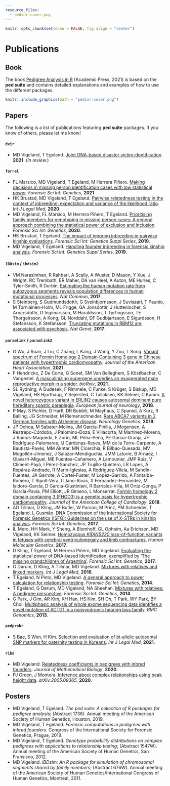 ```yaml
---
resource_files:
  - pedinr-cover.png
---
```


```r
knitr::opts_chunk$set(echo = FALSE, fig.align = "center")
```


# Publications

## Book
The book [Pedigree Analysis in R](https://www.elsevier.com/books/pedigree-analysis-in-r/vigeland/978-0-12-824430-2) (Academic Press, 2021) is based on the **ped suite** and contains detailed explanations and examples of how to use the different packages.

```r
knitr::include_graphics(path = "pedinr-cover.png")
```


## Papers
The following is a list of publications featuring **ped suite** packages. If you know of others, please let me know!

#### **`dvir`**
* MD Vigeland, T Egeland. [Joint DNA-based disaster victim identification](https://doi.org/10.21203/rs.3.rs-296414/v1). **2021**. (*In review.*)

#### **`forrel`**
* FL Marsico, MD Vigeland, T Egeland, M Herrera Piñero. [Making decisions in missing person identification cases with low statistical power](https://doi.org/10.1016/j.fsigen.2021.102519). *Forensic Sci Int: Genetics*, **2021**.
* HK Brustad, MD Vigeland, T Egeland. [Pairwise relatedness testing in the context of inbreeding: expectation and variance of the likelihood ratio](https://doi.org/10.1007/s00414-020-02426-6). *Int J Legal Med*, **2020**.
* MD Vigeland, FL Marsico, M Herrera Piñero, T Egeland. [Prioritising family members for genotyping in missing person cases: A general approach combining the statistical power of exclusion and inclusion](https://doi.org/10.1016/j.fsigen.2020.102376). *Forensic Sci Int: Genetics*, **2020**.
* HK Brustad, T Egeland. [The impact of ignoring inbreeding in pairwise kinship evaluations](https://doi.org/10.1016/j.fsigss.2019.10.052). *Forensic Sci Int: Genetics Suppl Series*, **2019**.
* MD Vigeland, T Egeland. [Handling founder inbreeding in forensic kinship analysis](https://doi.org/10.1016/j.fsigss.2019.10.175). *Forensic Sci Int: Genetics Suppl Series*, **2019**.

#### **`IBDsim`** / **`ibdsim2`**
* VM Narasimhan, R Rahbari, A Scally, A Wuster, D Mason, Y Xue, J Wright, RC Trembath, ER Maher, DA van Heel, A Auton, ME Hurles, C Tyler-Smith, R Durbin. [Estimating the human mutation rate from autozygous segments reveals population differences in human mutational processes](https://doi.org/10.1038/s41467-017-00323-y). *Nat Commun*, **2017**.
* S Steinberg, S Gudmundsdottir, G Sveinbjornsson, J Suvisaari, T Paunio, M Torniainen-Holm, ML Frigge, GA Jonsdottir, J Huttenlocher, S Arnarsdottir, O Ingimarsson, M Haraldsson, T Tyrfingsson, TE Thorgeirsson, A Kong, GL Norddahl, DF Gudbjartsson, E Sigurdsson, H Stefansson, K Stefansson. [Truncating mutations in RBM12 are associated with psychosis](https://doi.org/10.1038/ng.3894). *Nat Genet*, **2017**.

#### **`paramlink`** / **`paramlink2`**
* G Wu, J Ruan, J Liu, C Zhang, L Kang, J Wang, Y Zou, L Song. [Variant spectrum of Formin Homology 2 Domain‐Containing 3 gene in Chinese patients with hypertrophic cardiomyopathy](https://doi.org/10.1161/JAHA.120.018236). *Journal of the American Heart Association*, **2021**.
* F Hendrickx, Z De Corte, G Sonet, SM Van Belleghem, S Köstlbacher, C Vangestel. [A masculinizing supergene underlies an exaggerated male reproductive morph in a spider](https://doi.org/10.1101/2021.02.09.430505). *bioRxiv*, **2021**.
* SL Rydning, A Dudesek, F Rimmele, C Funke, S Krüger, S Biskup, MD Vigeland, HS Hjorthaug, Y Sejersted, C Tallaksen, KK Selmer, C Kamm. [A novel heterozygous variant in ERLIN2 causes autosomal dominant pure hereditary spastic paraplegia](https://doi.org/10.1111/ene.13625). *European journal of neurology*, **2018**.
* P May, S Pichler, D Hartl, DR Bobbili, M Mayhaus, C Spaniol, A Kurz, R Balling, JG Schneider, M Riemenschneider. [Rare ABCA7 variants in 2 German families with Alzheimer disease](https://doi.org/10.1212/NXG.0000000000000224). *Neurology Genetics*, **2018**.
* JP Ochoa, M Sabater-Molina, JM García-Pinilla, J Mogensen, A Restrepo-Córdoba, J Palomino-Doza, E Villacorta, M Martinez-Moreno, J Ramos-Maqueda, E Zorio, ML Peña-Peña, PE García-Granja, JF Rodríguez-Palomares, IJ Cárdenas-Reyes, MM de la Torre-Carpente, A Bautista-Pavés, MM Akhtar, MN Cicerchia, R Bilbao-Quesada, MV Mogollón-Jimenez, J Salazar-Mendiguchía, JMM Latorre, B Arnaez, I Olavarri-Miguel, ME Fuentes-Cañamero, A Lamounier, JMP Ruiz, V Climent-Payá, I Pérez-Sanchez, JP Trujillo-Quintero, LR Lopes, A Repáraz-Andrade, R Marín-Iglesias, A Rodriguez-Vilela, M Sandín-Fuentes, JA Garrote, A Cortel-Fuster, M Lopez-Garrido, A Fontalba-Romero, T Ripoll-Vera, I Llano-Rivas, X Fernandez-Fernandez, M Isidoro-García, D Garcia-Giustiniani, R Barriales-Villa, M Ortiz-Genga, P García-Pavía, PM Elliott, JR Gimeno, L Monserrat. [Formin homology 2 domain containing 3 (FHOD3) is a genetic basis for hypertrophic cardiomyopathy](https://doi.org/10.1016/j.jacc.2018.10.001). *Journal of the American College of Cardiology*, **2018**.
* AO Tillmar, D Kling, JM Butler, W Parson, M Prinz, PM Schneider, T Egeland, L Gusmão. [DNA Commission of the International Society for Forensic Genetics (ISFG): Guidelines on the use of X-STRs in kinship analysis](https://doi.org/10.1016/j.fsigen.2017.05.005). *Forensic Sci Int: Genetics*, **2017**.
* IL Mero, HH Mørk, Y Sheng, A Blomhoff, GL Opheim, Aa Erichsen, MD Vigeland, KK Selmer. [Homozygous *KIDINS220* loss-of-function variants in fetuses with cerebral ventriculomegaly and limb contractures](https://doi.org/10.1093/hmg/ddx263). *Human Molecular Genetics*, **2017**.
* D Kling, T Egeland, M Herrera Piñero, MD Vigeland. [Evaluating the statistical power of DNA-based identification, exemplified by 'The missing grandchildren of Argentina'](https://doi.org/10.1016/j.fsigen.2017.08.006). *Forensic Sci Int: Genetics*, **2017**.
* G Dørum, D Kling, A Tillmar, MD Vigeland. [Mixtures with relatives and linked markers](https://doi.org/10.1007/s00414-015-1288-x). *Int J Legal Med*, **2016**.
* T Egeland, N Pinto, MD Vigeland. [A general approach to power calculation for relationship testing](https://doi.org/10.1016/j.fsigen.2013.05.001). *Forensic Sci Int: Genetics*, **2014**.
* T Egeland, G Dørum, MD Vigeland, NA Sheehan. [Mixtures with relatives: A pedigree perspective](https://doi.org/10.1016/j.fsigen.2014.01.007). *Forensic Sci Int: Genetics*, **2014**.
* G Park, J Gim, AR Kim, KH Han, HS Kim, SH Oh, T Park, WY Park, BY Choi. [Multiphasic analysis of whole exome sequencing data identifies a novel mutation of ACTG1 in a nonsyndromic hearing loss family](https://doi.org/10.1186/1471-2164-14-191). *BMC Genomics*, **2013**.

#### **`pedprobr`**

* S Bae, S Won, H Kim. [Selection and evaluation of bi-allelic autosomal SNP markers for paternity testing in Koreans](https://doi.org/10.1007/s00414-020-02495-7). *Int J Legal Med*, **2021**.

#### **`ribd`**
* MD Vigeland. [Relatedness coefficients in pedigrees with inbred founders](https://doi.org/10.1007/s00285-020-01505-x). *Journal of Mathematical Biology*, **2020**.
* PJ Green, J Montera. [Inference about complex relationships using peak height data](https://arxiv.org/abs/2005.09365). *arXiv:2005.09365*, **2020**.

## Posters
* MD Vigeland, T Egeland. *The ped suite: A collection of R packages for pedigree analysis*; (Abstract 1736). Annual meeting of the American Society of Human Genetics, Houston, 2019.
* MD Vigeland, T Egeland. *Forensic computations in pedigrees with inbred founders*. Congress of the International Society for Forensic Genetics, Prague, 2019.
* MD Vigeland, T Egeland. *Genotype probability distributions on complex pedigrees with applications to relationship testing*; (Abstract 1547W). Annual meeting of the American Society of Human Genetics, San Fransisco, 2012.
* MD Vigeland. *IBDsim: An R package for simulation of chromosomal segments shared by family members*; (Abstract 676W). Annual meeting of the American Society of Human Genetics/International Congress of Human Genetics, Montreal, 2011.
